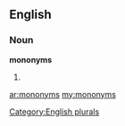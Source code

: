 ==English==

===Noun===
'''mononyms'''

# {{plural of|[[mononym]]}}

[[Category:English plurals]]

[[ar:mononyms]]
[[my:mononyms]]